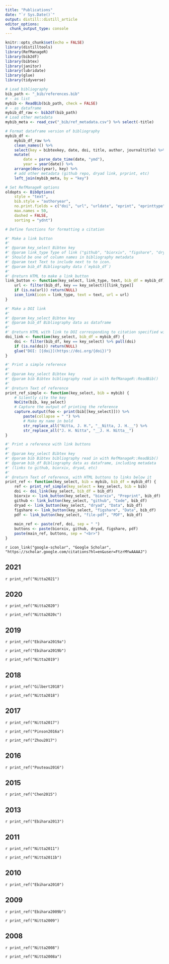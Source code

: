 ```yaml
---
title: "Publications"
date: "`r Sys.Date()`"
output: distill::distill_article
editor_options: 
  chunk_output_type: console
---
```


```r
knitr::opts_chunk$set(echo = FALSE)
library(distilltools)
library(RefManageR)
library(bib2df)
library(bibtex)
library(janitor)
library(lubridate)
library(glue)
library(tidyverse)
```

```r
# Load bibliography
bib_path <- "_bib/references.bib"
# - as list
mybib <- ReadBib(bib_path, check = FALSE) 
# - as dataframe
mybib_df_raw <- bib2df(bib_path)
# Load other metadata
mybib_meta <- read_csv("_bib/ref_metadata.csv") %>% select(-title)

# Format dataframe version of bibliography
mybib_df <-
	mybib_df_raw %>%
	clean_names() %>%
	select(key = bibtexkey, date, doi, title, author, journaltitle) %>%
	mutate(
		date = parse_date_time(date, "ymd"),
		year = year(date)) %>%
	arrange(desc(year), key) %>%
	# add other metadata (github repo, dryad link, prprint, etc)
	left_join(mybib_meta, by = "key")

# Set RefManageR options
oldopts <- BibOptions(
	style = "text",
	bib.style = "authoryear", 
	no.print.fields = c("doi", "url", "urldate", "eprint", "eprinttype"),
	max.names = 50,
	dashed = FALSE, 
	sorting = "ydnt")
```

```r
# Define functions for formatting a citation

#' Make a link button
#'
#' @param key_select Bibtex key
#' @param link_type Type of link ("github", "biorxiv", "figshare", "dryad", "pdf")
#' Should be one of column names in bibliography metadata
#' @param text Text to include next to to icon.
#' @param bib_df Bibliography data (`mybib_df`)
#'
#' @return HTML to make a link button
link_button <- function(key_select, link_type, text, bib_df = mybib_df) {
	url <- filter(bib_df, key == key_select)[[link_type]]
	if (is.na(url)) return(NULL)
	icon_link(icon = link_type, text = text, url = url)
}

#' Make a DOI link
#'
#' @param key_select Bibtex key
#' @param bib_df Bibliography data as dataframe
#'
#' @return HTML with link to DOI corresponding to citation specified with key
doi_link <- function(key_select, bib_df = mybib_df) {
	doi <- filter(bib_df, key == key_select) %>% pull(doi)
	if (is.na(doi)) return(NULL)
	glue("DOI: [{doi}](https://doi.org/{doi})")
}

#' Print a simple reference
#'
#' @param key_select Bibtex key
#' @param bib Bibtex bibliography read in with RefManageR::ReadBib()
#'
#' @return Text of reference
print_ref_simple <- function(key_select, bib = mybib) {
	# Silently cite the key
	NoCite(bib, key_select)
	# Capture the output of printing the reference
	capture.output(foo <- print(bib[[key_select]])) %>%
		paste(collapse = " ") %>%
		# Make my name in bold
		str_replace_all("Nitta, J. H.", "__Nitta, J. H.__") %>%
		str_replace_all("J. H. Nitta", "__J. H. Nitta__")
}

#' Print a reference with link buttons
#'
#' @param key_select Bibtex key
#' @param bib Bibtex bibliography read in with RefManageR::ReadBib()
#' @param bib_df Bibliography data as dataframe, including metadata
#' (links to github, biorxiv, dryad, etc)
#'
#' @return Text of reference, with HTML buttons to links below it
print_ref <- function(key_select, bib = mybib, bib_df = mybib_df) {
	ref <- print_ref_simple(key_select = key_select, bib = bib)
	doi <- doi_link(key_select, bib_df = bib_df)
	biorxiv <- link_button(key_select, "biorxiv", "Preprint", bib_df)
	github <- link_button(key_select, "github", "Code", bib_df)
	dryad <- link_button(key_select, "dryad", "Data", bib_df)
	figshare <- link_button(key_select, "figshare", "Data", bib_df)
	pdf <- link_button(key_select, "file-pdf", "PDF", bib_df)
	
	main_ref <- paste(ref, doi, sep = " ")
	buttons <- paste(biorxiv, github, dryad, figshare, pdf)
	paste(main_ref, buttons, sep = "<br>")
}
```

`r icon_link("google-scholar", "Google Scholar", "https://scholar.google.com/citations?hl=en&user=FtzrMYwAAAAJ")`  

## 2021

`r print_ref("Nitta2021")`

## 2020

`r print_ref("Nitta2020")`

`r print_ref("Nitta2020c")`

## 2019

`r print_ref("Ebihara2019a")`

`r print_ref("Ebihara2019b")`

`r print_ref("Nitta2019")`

## 2018

`r print_ref("Gilbert2018")`

`r print_ref("Nitta2018")`

## 2017

`r print_ref("Nitta2017")`

`r print_ref("Pinson2016a")`

`r print_ref("Zhou2017")`

## 2016

`r print_ref("Pouteau2016")`

## 2015

`r print_ref("Chen2015")`

## 2013

`r print_ref("Ebihara2013")`

## 2011

`r print_ref("Nitta2011")`

`r print_ref("Nitta2011b")`

## 2010

`r print_ref("Ebihara2010")`

## 2009

`r print_ref("Ebihara2009b")`

`r print_ref("Nitta2009")`

## 2008

`r print_ref("Nitta2008")`

`r print_ref("Nitta2008a")`
